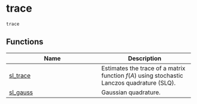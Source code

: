 # trace { #primate.trace }

`trace`



## Functions

| Name | Description |
| --- | --- |
| [sl_trace](primate.trace.sl_trace.qmd#primate.trace.sl_trace) | Estimates the trace of a matrix function $f(A)$ using stochastic Lanczos quadrature (SLQ).  |
| [sl_gauss](primate.trace.sl_gauss.qmd#primate.trace.sl_gauss) | Gaussian quadrature. |